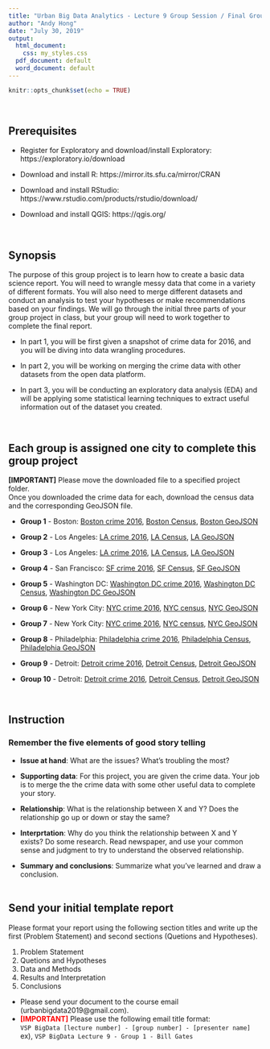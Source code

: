 ```yaml
---
title: "Urban Big Data Analytics - Lecture 9 Group Session / Final Group Project Part 3: Group Working Session"
author: "Andy Hong"
date: "July 30, 2019"
output:
  html_document:
    css: my_styles.css
  pdf_document: default
  word_document: default
---
```



```r
knitr::opts_chunk$set(echo = TRUE)

```
<br>

## Prerequisites

+ Register for Exploratory and download/install Exploratory: https://exploratory.io/download <br> 

+ Download and install R: https://mirror.its.sfu.ca/mirror/CRAN

+ Download and install RStudio: https://www.rstudio.com/products/rstudio/download/

+ Download and install QGIS: https://qgis.org/ 

<br>

## Synopsis
The purpose of this group project is to learn how to create a basic data science report. You will need to wrangle messy data that come in a variety of different formats. You will also need to merge different datasets and conduct an analysis to test your hypotheses or make recommendations based on your findings. We will go through the initial three parts of your group project in class, but your group will need to work together to complete the final report.

+ In part 1, you will be first given a snapshot of crime data for 2016, and you will be diving into data wrangling procedures. 

+ In part 2, you will be working on merging the crime data with other datasets from the open data platform. 

+ In part 3, you will be conducting an exploratory data analysis (EDA) and will be applying some statistical learning techniques to extract useful information out of the dataset you created.

<br>


## Each group is assigned one city to complete this group project

**[IMPORTANT]** Please move the downloaded file to a specified project folder.<br>
Once you downloaded the crime data for each, download the census data and the corresponding GeoJSON file.

+ <b>Group 1</b> - Boston: <a href="https://urbanbigdata.github.io/98-group-project/group1/boston_crime_2016.csv" download>Boston crime 2016</a>, <a href="https://urbanbigdata.github.io/98-group-project/group1/boston_census_2016.csv" download>Boston Census</a>, <a href="https://urbanbigdata.github.io/98-group-project/group1/boston_census.geojson" download>Boston GeoJSON</a>
 
+ <b>Group 2</b> - Los Angeles: <a href="https://urbanbigdata.github.io/98-group-project/group2/losangeles_crime_2016.csv" download>LA crime 2016</a>, <a href="https://urbanbigdata.github.io/98-group-project/group2/losangeles_census_2016.csv" download>LA Census</a>, <a href="https://urbanbigdata.github.io/98-group-project/group2/losangeles_census.geojson" download>LA GeoJSON</a>

+ <b>Group 3</b> - Los Angeles: <a href="https://urbanbigdata.github.io/98-group-project/group3/losangeles_crime_2016.csv" download>LA crime 2016</a>, <a href="https://urbanbigdata.github.io/98-group-project/group3/losangeles_census_2016.csv" download>LA Census</a>, <a href="https://urbanbigdata.github.io/98-group-project/group3/losangeles_census.geojson" download>LA GeoJSON</a>

+ <b>Group 4</b> - San Francisco: <a href="https://urbanbigdata.github.io/98-group-project/group4/sanfrancisco_crime_2016.csv" download>SF crime 2016</a>, <a href="https://urbanbigdata.github.io/98-group-project/group4/sanfrancisco_census_2016.csv" download>SF Census</a>, <a href="https://urbanbigdata.github.io/98-group-project/group4/sanfrancisco_census.geojson" download>SF GeoJSON</a>

+ <b>Group 5</b> - Washington DC: <a href="https://urbanbigdata.github.io/98-group-project/group5/washingtondc_crime_2016.csv" download>Washington DC crime 2016</a>, <a href="https://urbanbigdata.github.io/98-group-project/group5/washingtondc_census_2016.csv" download>Washington DC Census</a>, <a href="https://urbanbigdata.github.io/98-group-project/group5/washingtondc_census.geojson" download>Washington DC GeoJSON</a>

+ <b>Group 6</b> - New York City: <a href="https://urbanbigdata.github.io/98-group-project/group6/newyork_crime_2016.csv" download>NYC crime 2016</a>, <a href="https://urbanbigdata.github.io/98-group-project/group6/newyork_census_2016.csv" download>NYC census</a>, <a href="https://urbanbigdata.github.io/98-group-project/group6/newyork_census.geojson" download>NYC GeoJSON</a>

+ <b>Group 7</b> - New York City: <a href="https://urbanbigdata.github.io/98-group-project/group7/newyork_crime_2016.csv" download>NYC crime 2016</a>, <a href="https://urbanbigdata.github.io/98-group-project/group7/newyork_census_2016.csv" download>NYC census</a>, <a href="https://urbanbigdata.github.io/98-group-project/group7/newyork_census.geojson" download>NYC GeoJSON</a>

+ <b>Group 8</b> - Philadelphia: <a href="https://urbanbigdata.github.io/98-group-project/group8/philadelphia_crime_2016.csv" download>Philadelphia crime 2016</a>, <a href="https://urbanbigdata.github.io/98-group-project/group8/philadelphia_census_2016.csv" download>Philadelphia Census</a>, <a href="https://urbanbigdata.github.io/98-group-project/group8/philadelphia_census.geojson" download>Philadelphia GeoJSON</a>

+ <b>Group 9</b> - Detroit: <a href="https://urbanbigdata.github.io/98-group-project/group9/detroit_crime_2016.csv" download>Detroit crime 2016</a>, <a href="https://urbanbigdata.github.io/98-group-project/group9/detroit_census_2016.csv" download>Detroit Census</a>, <a href="https://urbanbigdata.github.io/98-group-project/group9/detroit_census.geojson" download>Detroit GeoJSON</a>

+ <b>Group 10</b> - Detroit: <a href="https://urbanbigdata.github.io/98-group-project/group10/detroit_crime_2016.csv" download>Detroit crime 2016</a>, <a href="https://urbanbigdata.github.io/98-group-project/group10/detroit_census_2016.csv" download>Detroit Census</a>, <a href="https://urbanbigdata.github.io/98-group-project/group10/detroit_census.geojson" download>Detroit GeoJSON</a>

<br>

## Instruction

### Remember the five elements of good story telling
 
  + **Issue at hand**: What are the issues? What's troubling the most?
  
  + **Supporting data**: For this project, you are given the crime data. Your job is to merge the the crime data with some other useful data to complete your story.
  
  + **Relationship**: What is the relationship between X and Y? Does the relationship go up or down or stay the same?
  
  + **Interprtation**: Why do you think the relationship between X and Y exists? Do some research. Read newspaper, and use your common sense and judgment to try to understand the observed relationship.
  
  + **Summary and conclusions**: Summarize what you've learned and draw a conclusion. <br><br>
  
 
## Send your initial template report

Please format your report using the following section titles and write up the first (Problem Statement) and second sections (Quetions and Hypotheses).

1. Problem Statement
2. Quetions and Hypotheses
3. Data and Methods
4. Results and Interpretation
5. Conclusions

 + Please send your document to the course email (urbanbigdata2019@gmail.com). <br>
 + <font color="red"><b>[IMPORTANT]</b></font> Please use the following email title format: <br>
 `VSP BigData [lecture number] - [group number] - [presenter name]` <br>
 ex), `VSP BigData Lecture 9 - Group 1 - Bill Gates` <br>
 
 
<br><br><br>
 



  




 
 




